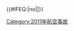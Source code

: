 {{航空事故
|year = 2011
|col1 =
* 1月{{0}}1日：[[科加雷姆航空348號班機事故|科加雷姆航空348號班機]] 
* 1月{{0}}1日：[[2011年薩默賽特熱氣球事故|薩默賽特熱氣球事故]]
* 1月{{0}}9日：'''[[伊朗航空277号班机空难|伊朗航空277號班機]]'''
* 2月10日：[[Manx2航空7100號班機空難|Manx2航空7100號班機]] 
* 2月14日：[[中美航空731號班機空難|中美航空731號班機]] 
* 3月{{0}}5日：[[2011年An-148墜毀事件|緬甸空軍An-148空中解體]] 
* 3月21日：[[2011年環剛果航空An-12墜毀事件|環剛果航空An-12型]] 
* 4月{{0}}1日：[[西南航空812號班機事故|西南航空812號班機]] 
* 4月{{0}}4日：[[2011年聯合國CRJ-100墜毀事件|聯合國駐剛果金特派團CRJ-100型]] 
* 4月19日：[[2011年達旺鎮Mi-17墜毀事件|達旺鎮Mi-17墜毀事件]] 
* 5月{{0}}7日：[[印尼鸽记航空8968号航班空难|印尼鴿記航空8968號班機]] 
* 5月18日：[[太陽航空5428號班機空難|阿根廷太陽航空5428號班機]] 
|col2=
* 6月17日：[[韓國士兵誤向客機開火事件|韓亞航空324號班機]]
* 6月20日：[[RusAir 9605號班機空難|RusAir9605號班機]] 
* 7月{{0}}4日：[[密西尼比航空塞斯納208墜毀事件|密西尼比航空塞斯納208型]] 
* 7月{{0}}6日：[[2011年絲路航空伊爾-76墜毀事件|絲路航空伊爾-76型]] 
* 7月{{0}}8日：'''[[荷瓦波拉航空952号航班空难|荷瓦波拉航空952號班機]]'''
* 7月11日：[[安加拉航空5007號班機空難|安加拉航空5007號班機]] 
* 7月13日：[[諾亞航空4896號班機空難|諾亞航空4896號班機]] 
* 7月26日：'''[[2011年摩洛哥皇家空軍C-130墜毀事件|摩洛哥皇家空軍C-130運輸機]]†'''
* 7月28日：[[韓亞航空991號班機空難|韓亞航空991號班機]] 
* 7月30日：[[加勒比航空523號班機事故|加勒比航空523號班機]] 
* 8月{{0}}6日：[[2011年阿富汗支奴幹直升機遭擊落事件|阿富汗支奴幹直升機]]
* 8月{{0}}9日：[[2011年阿維斯-阿穆爾航空An-12墜毀事件|阿維斯-阿穆爾航空An-12型]]
* 8月13日：[[吉祥航空1112號班機拒絕避讓事件|吉祥航空1112號班機]]
|col3 = 
* {{0}}8月20日：[[第一航空6560號班機空難|第一航空6560號班機]] 
* {{0}}9月{{0}}2日：[[2011年智利空軍C-212墜毀事件|智利空軍C-212運輸機]] 
* {{0}}9月{{0}}6日：[[Aerocon航空238號班機空難|Aerocon航空238號班機]] 
* {{0}}9月{{0}}6日：[[全日空140號班機事故|全日空140號班機]] 
* {{0}}9月{{0}}7日：[[2011年雅罗斯拉夫尔空难|雅克服務航空9633號班機]] 
* {{0}}9月16日：[[2011年雷諾飛行競賽事故|雷諾飛行競賽事故]] 
* {{0}}9月25日：[[佛陀航空103號班機空難|佛陀航空103號班機]] 
* {{0}}9月29日：[[2011年印尼布阿納航空C-212墜毀事件|印尼布阿納航空C-212型]] 
* 10月13日：[[巴布亞新幾內亞航空1600號班機空難|巴布亞新幾內亞航空1600號班機]] 
* 10月14日：[[莫雷米航空塞斯納208墜毀事件]] 
* 10月18日：[[伊朗航空742號班機事故|伊朗航空742號班機]] 
* 11月{{0}}1日：[[LOT波蘭航空16號班機事故|LOT波蘭航空16號班機]] 
* 12月10日：[[2011年菲律賓比奇65-80墜毀事件|菲律賓比奇65-80型]] 
}}<includeonly>{{#IFEQ:{{{cat}}}|no||[[Category:2011年航空事故]]}}</includeonly><noinclude>{{Documentation}}</noinclude>